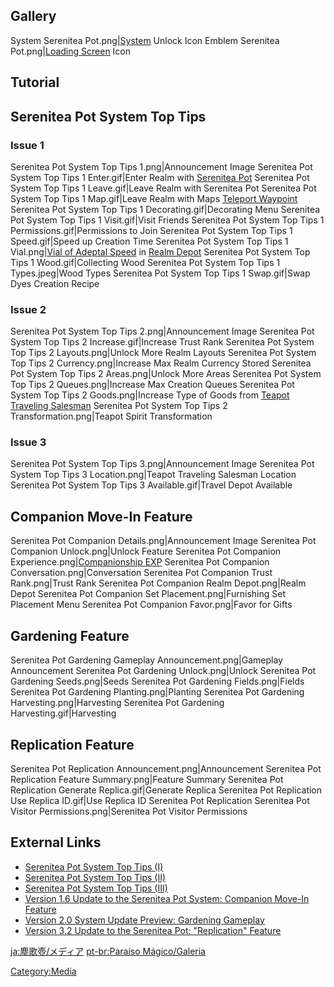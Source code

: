 {{DISPLAYTITLE:Serenitea Pot Gallery}}
{{SereniteaPotTabs}}
==Gallery==
<gallery>
System Serenitea Pot.png|[[Game Systems|System]] Unlock Icon
Emblem Serenitea Pot.png|[[Loading Screen]] Icon
</gallery>

==Tutorial==
{{Tutorial|Serenitea Pot; Multi-Select Mode}}

==Serenitea Pot System Top Tips==
===Issue 1===
<gallery>
Serenitea Pot System Top Tips 1.png|Announcement Image
Serenitea Pot System Top Tips 1 Enter.gif|Enter Realm with [[Serenitea Pot]]
Serenitea Pot System Top Tips 1 Leave.gif|Leave Realm with Serenitea Pot
Serenitea Pot System Top Tips 1 Map.gif|Leave Realm with Maps [[Teleport Waypoint]]
Serenitea Pot System Top Tips 1 Decorating.gif|Decorating Menu
Serenitea Pot System Top Tips 1 Visit.gif|Visit Friends
Serenitea Pot System Top Tips 1 Permissions.gif|Permissions to Join
Serenitea Pot System Top Tips 1 Speed.gif|Speed up Creation Time
Serenitea Pot System Top Tips 1 Vial.png|[[Vial of Adeptal Speed]] in [[Realm Depot]]
Serenitea Pot System Top Tips 1 Wood.gif|Collecting Wood
Serenitea Pot System Top Tips 1 Types.jpeg|Wood Types
Serenitea Pot System Top Tips 1 Swap.gif|Swap Dyes Creation Recipe
</gallery>

===Issue 2===
<gallery>
Serenitea Pot System Top Tips 2.png|Announcement Image
Serenitea Pot System Top Tips 2 Increase.gif|Increase Trust Rank
Serenitea Pot System Top Tips 2 Layouts.png|Unlock More Realm Layouts
Serenitea Pot System Top Tips 2 Currency.png|Increase Max Realm Currency Stored
Serenitea Pot System Top Tips 2 Areas.png|Unlock More Areas
Serenitea Pot System Top Tips 2 Queues.png|Increase Max Creation Queues
Serenitea Pot System Top Tips 2 Goods.png|Increase Type of Goods from [[Teapot Traveling Salesman]]
Serenitea Pot System Top Tips 2 Transformation.png|Teapot Spirit Transformation
</gallery>

===Issue 3===
<gallery>
Serenitea Pot System Top Tips 3.png|Announcement Image
Serenitea Pot System Top Tips 3 Location.png|Teapot Traveling Salesman Location
Serenitea Pot System Top Tips 3 Available.gif|Travel Depot Available
</gallery>

==Companion Move-In Feature==
<gallery>
Serenitea Pot Companion Details.png|Announcement Image
Serenitea Pot Companion Unlock.png|Unlock Feature
Serenitea Pot Companion Experience.png|[[Companionship EXP]]
Serenitea Pot Companion Conversation.png|Conversation
Serenitea Pot Companion Trust Rank.png|Trust Rank
Serenitea Pot Companion Realm Depot.png|Realm Depot
Serenitea Pot Companion Set Placement.png|Furnishing Set Placement Menu
Serenitea Pot Companion Favor.png|Favor for Gifts
</gallery>

==Gardening Feature==
{{Main|Gardening}}
<gallery>
Serenitea Pot Gardening Gameplay Announcement.png|Gameplay Announcement
Serenitea Pot Gardening Unlock.png|Unlock
Serenitea Pot Gardening Seeds.png|Seeds
Serenitea Pot Gardening Fields.png|Fields
Serenitea Pot Gardening Planting.png|Planting
Serenitea Pot Gardening Harvesting.png|Harvesting
Serenitea Pot Gardening Harvesting.gif|Harvesting
</gallery>

==Replication Feature==
{{Main|Replication}}
<gallery>
Serenitea Pot Replication Announcement.png|Announcement
Serenitea Pot Replication Feature Summary.png|Feature Summary
Serenitea Pot Replication Generate Replica.gif|Generate Replica
Serenitea Pot Replication Use Replica ID.gif|Use Replica ID
Serenitea Pot Replication Serenitea Pot Visitor Permissions.png|Serenitea Pot Visitor Permissions
</gallery>

==External Links==
* [https://www.hoyolab.com/article/328852 Serenitea Pot System Top Tips (I)]
* [https://www.hoyolab.com/article/339768 Serenitea Pot System Top Tips (II)]
* [https://www.hoyolab.com/article/341035 Serenitea Pot System Top Tips (III)]
* [https://genshin.hoyoverse.com/en/news/detail/13167 Version 1.6 Update to the Serenitea Pot System: Companion Move-In Feature]
* [https://www.hoyolab.com/article/546631 Version 2.0 System Update Preview: Gardening Gameplay]
* [https://www.hoyolab.com/article/13086521 Version 3.2 Update to the Serenitea Pot: "Replication" Feature]

[[Category:Media]]

[[ja:塵歌壺/メディア]]
[[pt-br:Paraíso Mágico/Galeria]]